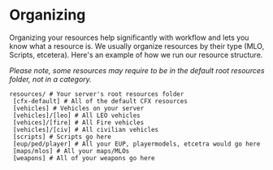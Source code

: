 # Organizing

Organizing your resources help significantly with workflow and lets you know what a resource is. We usually organize resources by their type (MLO, Scripts, etcetera). Here's an example of how we run our resource structure.

*Please note, some resources may require to be in the default root resources folder, not in a category.*

```
resources/ # Your server's root resources folder
 [cfx-default] # All of the default CFX resources
 [vehicles] # Vehicles on your server
 [vehicles]/[leo] # All LEO vehicles
 [vehices]/[fire] # All Fire vehicles
 [vehicles]/[civ] # All civilian vehicles
 [scripts] # Scripts go here
 [eup/ped/player] # All your EUP, playermodels, etcetra would go here
 [maps/mlos] # All your maps/MLOs
 [weapons] # All of your weapons go here
```